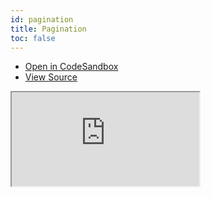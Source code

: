 ```yaml
---
id: pagination
title: Pagination
toc: false
---
```


- [Open in CodeSandbox](https://codesandbox.io/s/github/SvelteStack/svelte-query/tree/main/examples/pagination)
- [View Source](https://github.com/SvelteStack/svelte-query/tree/main/examples/pagination)

<iframe
  src="https://codesandbox.io/embed/github/SvelteStack/svelte-query/tree/main/examples/pagination?autoresize=1&fontsize=14&theme=dark"
  title="SvelteStack/svelte-query: pagination"
  sandbox="allow-forms allow-modals allow-popups allow-presentation allow-same-origin allow-scripts"
  style={{
    width: '100%',
    height: '80vh',
    border: '0',
    borderRadius: 8,
    overflow: 'hidden',
    position: 'static',
    zIndex: 0,
  }}
></iframe>

